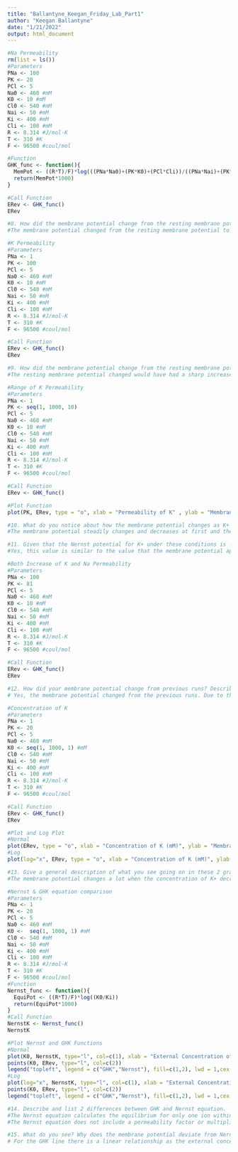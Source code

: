 ```yaml
---
title: "Ballantyne_Keegan_Friday_Lab_Part1"
author: "Keegan Ballantyne"
date: "1/21/2022"
output: html_document
---
```


```r
#Na Permeability
rm(list = ls())
#Parameters
PNa <- 100
PK <- 20
PCl <- 5
Na0 <- 460 #mM
K0 <- 10 #mM
Cl0 <- 540 #mM
Nai <- 50 #mM
Ki <- 400 #mM
Cli <- 100 #mM
R <- 8.314 #J/mol-K
T <- 310 #K
F <- 96500 #coul/mol

#Function
GHK_func <- function(){
  MemPot <- ((R*T)/F)*log(((PNa*Na0)+(PK*K0)+(PCl*Cli))/((PNa*Nai)+(PK*Ki)+(PCl*Cl0)))
  return(MemPot*1000)
}

#Call Function
ERev <- GHK_func()
ERev

#8. How did the membrane potential change from the resting membrane potential to the action potential peak? Is the membrane potential more positive (depolarized) or is it more negative (hyperpolarized)? Briefly discuss the biology – what is happening?
#The membrane potential changed from the resting membrane potential to the action potential because the threshold was reached from an outside stimulus. Reaching this threshold causes the voltage-gated ion channels to open and allows a rush of Na+ to rush inside of the cell which causes depolarization -- which is indicated by the positive answer below.
```

```r
#K Permeability
#Parameters
PNa <- 1
PK <- 100
PCl <- 5
Na0 <- 460 #mM
K0 <- 10 #mM
Cl0 <- 540 #mM
Nai <- 50 #mM
Ki <- 400 #mM
Cli <- 100 #mM
R <- 8.314 #J/mol-K
T <- 310 #K
F <- 96500 #coul/mol

#Call Function
ERev <- GHK_func()
ERev

#9. How did the membrane potential change from the resting membrane potential to the afterhyperpolarized state? Is the membrane potential more positive (depolarized) or is it more negative (hyperpolarized)? Briefly discuss the biology – what is happening?
#The resting membrane potential changed would have had a sharp increase being more depolarized due to the Na+ channel gates opening and letting Na+ rush into the cell. Eventually, the Na+ sodium gates close and the K+ gates open in order for the cell to repolarize itself, but then it goes into a state of afterhyperpolarization because lots of K+ ion are rushing into the cell and depolarizing the cell and decreasing the membrane potential. This state would have the membrane potential to be more negative. 
```

```r
#Range of K Permeability
#Parameters
PNa <- 1
PK <- seq(1, 1000, 10)
PCl <- 5
Na0 <- 460 #mM
K0 <- 10 #mM
Cl0 <- 540 #mM
Nai <- 50 #mM
Ki <- 400 #mM
Cli <- 100 #mM
R <- 8.314 #J/mol-K
T <- 310 #K
F <- 96500 #coul/mol

#Call Function
ERev <- GHK_func()

#Plot Function
plot(PK, ERev, type = "o", xlab = "Permeability of K" , ylab = "Membrane Potential", main = "Membrane Potential vs. Permeability of K")

#10. What do you notice about how the membrane potential changes as K+ permeability is increased? Does the membrane potential steadily change or does it seem to approach a particular value?
#The membrane potential steadily changes and decreases at first and then reaches a plateau of around -100 mV as the permeability of K+ increases.

#11. Given that the Nernst potential for K+ under these conditions is -98.523 mV, is this similar to the value that the membrane potential appears to approach? In a few sentences, explain what is going on.
#Yes, this value is similar to the value that the membrane potential approaches on the graph. This trend happens because of the increasing permeability of K+. Increasing this permeability means that it becomes more easier for K+ to pass through the membrane. When more K+ passes into the cell through the membrane it makes the membrane potential more hyperpolar. Eventually, this equilibrium will reach the highest potential as an equal amount of K+ is entering the cell as much as it is leaving the cell and there is no more net movement. 
```

```r
#Both Increase of K and Na Permeability
#Parameters
PNa <- 100
PK <- 81
PCl <- 5
Na0 <- 460 #mM
K0 <- 10 #mM
Cl0 <- 540 #mM
Nai <- 50 #mM
Ki <- 400 #mM
Cli <- 100 #mM
R <- 8.314 #J/mol-K
T <- 310 #K
F <- 96500 #coul/mol

#Call Function
ERev <- GHK_func()
ERev

#12. How did your membrane potential change from previous runs? Describe what is going on in a couple of sentences. Is the membrane potential more positive (depolarized) or more negative (hyperpolarized)? If increasing K+ permeability alone is hyperpolarization, why is it depolarizing when K+ and Na+ permeability are both increased at the same time? (Hint: Nernst potential K+=-98.523 mV, Na+=59.271 mV)
# Yes, the membrane potential changed from the previous runs. Due to the permeability of both Na+ and K+, they are both simultaneously passing through the membrane and flowing inside and outside of the cell. Since Na+ has a higher overall concentration within this model for the equation, It makes logical sense that the equilibrium Nernst potential of Na+ would cause the overall membrane potential to shift in a more positive direction because more Na+ ion would flow into the cell.
```

```r
#Concentration of K
#Parameters
PNa <- 1
PK <- 20
PCl <- 5
Na0 <- 460 #mM
K0 <- seq(1, 1000, 1) #mM
Cl0 <- 540 #mM
Nai <- 50 #mM
Ki <- 400 #mM
Cli <- 100 #mM
R <- 8.314 #J/mol-K
T <- 310 #K
F <- 96500 #coul/mol

#Call Function
ERev <- GHK_func()
ERev

#Plot and Log Plot
#Normal
plot(ERev, type = "o", xlab = "Concentration of K (mM)", ylab = "Membrane Potential", main = "Membrane Potential vs. Concentration of Outside K")
#Log
plot(log="x", ERev, type = "o", xlab = "Concentration of K (mM)", ylab = "Membrane Potential", main = "Membrane Potential vs. Concentration of Outside K (Log)")

#13. Give a general description of what you see going on in these 2 graphs. Overall, what happens to the membrane potential when external K+ is decreased? How much (a lot, or a little) does the membrane potential change when K+ is decreased 10-fold (from 1000mM to 100mM)? How much (a lot or a little?) does Erev change when Ko is decreased from 10mM to 1mM?
#The membrane potential changes a lot when the concentration of K+ decreases 10-fold. At 1000 mM of K+ the membrane potential is at around 20 mV and when the concentration decreases 10-fold the membrane potential drops down to around -40 mV which is a net change of 60 mV. Erev has little change when Ko is changed from 10 to 1 mM, the membrane potential is still at ~60 mV when this change happens. Overall this means that as we keep all other permeabilities and concentrations the same for Ki and other ions, the membrane potential increases as you increase the outside concentration of K+ and decreases when you decrease the outside concentration of K+.
```

```r
#Nernst & GHK equation comparison
#Parameters
PNa <- 1
PK <- 20
PCl <- 5
Na0 <- 460 #mM
K0 <-  seq(1, 1000, 1) #mM
Cl0 <- 540 #mM
Nai <- 50 #mM
Ki <- 400 #mM
Cli <- 100 #mM
R <- 8.314 #J/mol-K
T <- 310 #K
F <- 96500 #coul/mol
#Function
Nernst_func <- function(){
  EquiPot <- ((R*T)/F)*log((K0/Ki))
  return(EquiPot*1000)
}
#Call Function
NernstK <- Nernst_func()
NernstK

#Plot Nernst and GHK Functions
#Normal
plot(K0, NernstK, type="l", col=c(1), xlab = "External Concentration of K (mM)", ylab = "Reversal Potential (mV)", main = "Change in Potassium Concentration")
points(K0, ERev, type="l", col=c(2))
legend("topleft", legend = c("GHK","Nernst"), fill=c(1,2), lwd = 1,cex = 0.5)
#Log
plot(log="x", NernstK, type="l", col=c(1), xlab = "External Concentration of K (mM)", ylab = "Reversal Potential (mV)", main = "Change in Potassium Concentration (Log)")
points(K0, ERev, type="l", col=c(2))
legend("topleft", legend = c("GHK","Nernst"), fill=c(1,2), lwd = 1,cex = 0.5)

#14. Describe and list 2 differences between GHK and Nernst equation. 
#The Nernst equation calculates the equilibrium for only one ion within the cell whereas the GHK equation calculates membrane potential which incorporates multiple ions within its equation.
#The Nernst equation does not include a permeability factor or multiplier within its equation which affects how much an ion goes in or out of a membrane whereas the GHK equation factors in the permeability in its equation.

#15. What do you see? Why does the membrane potential deviate from Nernst potential at low K+ concentrations? (THINK!!)
# For the GHK line there is a linear relationship as the external concentration of Ko increases on a logarithmic scale and the membrane potential. Membrane potential increases when Ko increases and decreases when Ko decreases. This is a direct relationship. The membrane potential deviates from the Nernst potential at low K+ concentrations because the Nernst equation shows the K+ ion at equilibrium because that's what the equation calculates. This then shows that the Reversal Potential eventually reaches equilibrium after a certain concentration of K+, which is at ~50 mM indicated by the flattening of the curve in the graph. This reversal potential equilibrium for the low concentration of K+ is calculated to be at around ~-60 mV.
```

